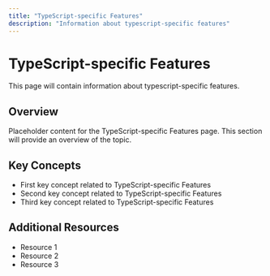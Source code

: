 ```yaml
---
title: "TypeScript-specific Features"
description: "Information about typescript-specific features"
---
```


# TypeScript-specific Features

This page will contain information about typescript-specific features.

## Overview

Placeholder content for the TypeScript-specific Features page. This section will provide an overview of the topic.

## Key Concepts

- First key concept related to TypeScript-specific Features
- Second key concept related to TypeScript-specific Features
- Third key concept related to TypeScript-specific Features

## Additional Resources

- Resource 1
- Resource 2
- Resource 3
